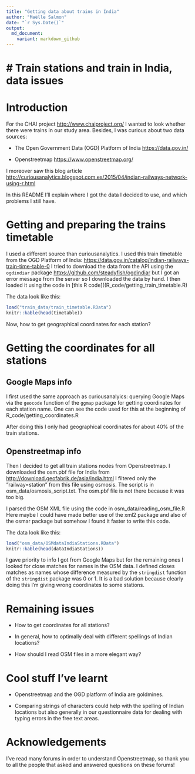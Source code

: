 ```yaml
---
title: "Getting data about trains in India"
author: "Maëlle Salmon"
date: "`r Sys.Date()`"
output:
  md_document:
    variant: markdown_github
---
```

# Train stations and train in India, data issues
================================================

# Introduction

For the CHAI project <http://www.chaiproject.org/> I wanted to look whether there were trains in our study area. Besides, I was curious about two data sources:

* The Open Government Data (OGD) Platform of India <https://data.gov.in/>

* Openstreetmap <https://www.openstreetmap.org/>

I moreover saw this blog article <http://curiousanalytics.blogspot.com.es/2015/04/indian-railways-network-using-r.html> 

In this README I'll explain where I got the data I decided to use, and which problems I still have.

# Getting and preparing the trains timetable

I used a different source than curiousanalytics. I used this train timetable from the OGD Platform of India: <https://data.gov.in/catalog/indian-railways-train-time-table-0> I tried to download the data from the API using the `ogdindiar` package <https://github.com/steadyfish/ogdindiar> but I got an error message from the server so I downloaded the data by hand. I then loaded it using the code in [this R code]((R_code/getting_train_timetable.R)

The data look like this:

```r
load("train_data/train_timetable.RData")
knitr::kable(head(timetable))
```

Now, how to get geographical coordinates for each station?

# Getting the coordinates for all stations

## Google Maps info 

I first used the same approach as curiousanalyics: querying Google Maps via the `geocode` function of the `ggmap` package for getting coordinates for each station name. One can see the code used for this at the beginning of R_code/getting_coordinates.R

After doing this I only had geographical coordinates for about 40% of the train stations.

## Openstreetmap info

Then I decided to get all train stations nodes from Openstreetmap. I downloaded the osm.pbf file for India from <http://download.geofabrik.de/asia/india.html> I filtered only the "railway=station" from this file using osmosis. The script is in osm_data/osmosis_script.txt. The osm.pbf file is not there because it was too big.

I parsed the OSM XML file using the code in osm_data/reading_osm_file.R Here maybe I could have made better use of the xml2 package and also of the osmar package but somehow I found it faster to write this code.

The data look like this:

```r
load("osm_data/OSMdataIndiaStations.RData")
knitr::kable(head(dataIndiaStations))
```

I gave priority to info I got from Google Maps but for the remaining ones I looked for close matches for names in the OSM data. I defined closes matches as names whose difference measured by the `stringdist` function of the `stringdist` package was 0 or 1. It is a bad solution because clearly doing this I'm giving wrong coordinates to some stations.

# Remaining issues

* How to get coordinates for all stations?

* In general, how to optimally deal with different spellings of Indian locations?

* How should I read OSM files in a more elegant way? 

# Cool stuff I've learnt

* Openstreetmap and the OGD platform of India are goldmines.

* Comparing strings of characters could help with the spelling of Indian locations but also generally in our questionnaire data for dealing with typing errors in the free text areas.

# Acknowledgements

I've read many forums in order to understand Openstreetmap, so thank you to all the people that asked and answered questions on these forums!